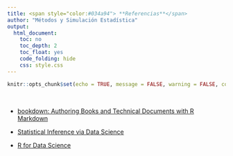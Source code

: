 ```yaml
---
title: <span style="color:#034a94"> **Referencias**</span>
author: "Métodos y Simulación Estadística"
output:
  html_document:
    toc: no
    toc_depth: 2
    toc_float: yes
    code_folding: hide
    css: style.css
---
```


```r
knitr::opts_chunk$set(echo = TRUE, message = FALSE, warning = FALSE, comment = NA)

```


<br/>

* [bookdown: Authoring Books and Technical Documents with R Markdown](https://bookdown.org/yihui/bookdown/)

* [Statistical Inference via Data Science](https://moderndive.com/)

* [R for Data Science](https://r4ds.had.co.nz/) 
